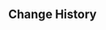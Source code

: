 {{Event
|name              = Test Run - Tartaglia, Diona, Beidou, Ningguang
|image             = Test Run - Character Trial Event Tartaglia-Diona-Beidou-Ningguang.png
|type              = In-Game
|type2             = Test Run
|time_known        = yes
|time_start        = 2020-11-11 14:00:00
|time_start_offset = UTC+8
|time_end          = 2020-12-01 15:59:59
}}

{{Test Run
|character_5_1 = Tartaglia
|rewards_5_1   = Primogem*20
|party_5_1     = Kaeya
|character_4_1 = Diona
|rewards_4_1   = Adventurer's Experience*6
|party_4_1     = Kaeya,Lisa
|character_4_2 = Beidou
|rewards_4_2   = Mystic Enhancement Ore*3
|party_4_2     = Kaeya
|character_4_3 = Ningguang
|rewards_4_3   = Mora*15&#44;000
|party_4_3     = Xiangling, Lisa
|wish          = Farewell of Snezhnaya/2020-11-11
|orbs          = 0
}}

==Change History==
{{Change History|1.1}}